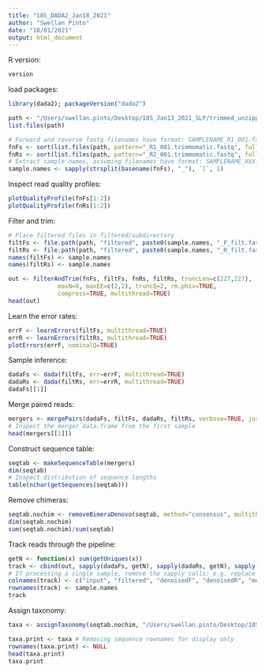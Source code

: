 ```yaml
---
title: "18S_DADA2_Jan18_2021"
author: "Swellan Pinto"
date: "18/01/2021"
output: html_document
---
```


R version:
```r
version
```

load packages:
```r
library(dada2); packageVersion("dada2")
```


```r
path <- "/Users/swellan.pinto/Desktop/18S_Jan13_2021_SLP/trimmed_unzipped" # CHANGE ME to the directory containing the fastq files after unzipping.
list.files(path)
```


```r
# Forward and reverse fastq filenames have format: SAMPLENAME_R1_001.fastq and SAMPLENAME_R2_001.fastq
fnFs <- sort(list.files(path, pattern="_R1_001.trimmomatic.fastq", full.names = TRUE))
fnRs <- sort(list.files(path, pattern="_R2_001.trimmomatic.fastq", full.names = TRUE))
# Extract sample names, assuming filenames have format: SAMPLENAME_XXX.fastq
sample.names <- sapply(strsplit(basename(fnFs), "_"), `[`, 1)
```

Inspect read quality profiles:
```r
plotQualityProfile(fnFs[1:2])
plotQualityProfile(fnRs[1:2])
```

Filter and trim:
```r
# Place filtered files in filtered/subdirectory
filtFs <- file.path(path, "filtered", paste0(sample.names, "_F_filt.fastq.gz"))
filtRs <- file.path(path, "filtered", paste0(sample.names, "_R_filt.fastq.gz"))
names(filtFs) <- sample.names
names(filtRs) <- sample.names
```

```r
out <- filterAndTrim(fnFs, filtFs, fnRs, filtRs, truncLen=c(227,227),
              maxN=0, maxEE=c(2,2), truncQ=2, rm.phix=TRUE,
              compress=TRUE, multithread=TRUE)
head(out)
```

Learn the error rates:
```r
errF <- learnErrors(filtFs, multithread=TRUE)
errR <- learnErrors(filtRs, multithread=TRUE)
plotErrors(errF, nominalQ=TRUE)
```

Sample inference:
```r
dadaFs <- dada(filtFs, err=errF, multithread=TRUE)
dadaRs <- dada(filtRs, err=errR, multithread=TRUE)
dadaFs[[1]]
```

Merge paired reads:
```r
mergers <- mergePairs(dadaFs, filtFs, dadaRs, filtRs, verbose=TRUE, justConcatenate = TRUE)
# Inspect the merger data.frame from the first sample
head(mergers[[1]])
```

Construct sequence table:
```r
seqtab <- makeSequenceTable(mergers)
dim(seqtab)
# Inspect distribution of sequence lengths
table(nchar(getSequences(seqtab)))
```

Remove chimeras:
```r
seqtab.nochim <- removeBimeraDenovo(seqtab, method="consensus", multithread=TRUE, verbose=TRUE)
dim(seqtab.nochim)
sum(seqtab.nochim)/sum(seqtab)
```

Track reads through the pipeline:
```r
getN <- function(x) sum(getUniques(x))
track <- cbind(out, sapply(dadaFs, getN), sapply(dadaRs, getN), sapply(mergers, getN), rowSums(seqtab.nochim))
# If processing a single sample, remove the sapply calls: e.g. replace sapply(dadaFs, getN) with getN(dadaFs)
colnames(track) <- c("input", "filtered", "denoisedF", "denoisedR", "merged", "nonchim")
rownames(track) <- sample.names
track
```

Assign taxonomy:
```r
taxa <- assignTaxonomy(seqtab.nochim, "/Users/swellan.pinto/Desktop/18S_Jan13_2021_SLP/trimmed_unzipped/silva_nr99_v138_train_set.fa.gz", multithread=TRUE)

taxa.print <- taxa # Removing sequence rownames for display only
rownames(taxa.print) <- NULL
head(taxa.print)
taxa.print
```
